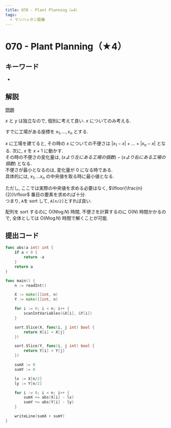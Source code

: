 ```yaml
---
title: 070 - Plant Planning（★4）
tags:
  - マンハッタン距離
---
```


# 070 - Plant Planning（★4）

## キーワード


- <Tag tag="マンハッタン距離" />

## 解説

[問題](https://atcoder.jp/contests/typical90/tasks/typical90_br)

$x$ と $y$ は独立なので, 個別に考えて良い. $x$ についてのみ考える.

すでに工場がある座標を $x_1, \dots, x_n$ とする.

$x$ に工場を建てると, その時の $x$ についての不便さは $|x_1 - x| + \dots + |x_n - x|$ となる. 次に, $x$ を $x+1$ に動かす.  
その時の不便さの変化量は, $(xより左にある工場の個数) - (xより右
にある工場の個数)$ となる.  
不便さが最小となるのは, 変化量が $0$ になる時である.  
具体的には, $x_1, \dots x_n$ の中央値を取る時に最小値となる.

ただし, ここでは実際の中央値を求める必要はなく, $\lfloor{\frac{n}{2}}\rfloor$ 番目の要素を求めれば十分.  
つまり, `A`を sort して, `A[n/2]`とすれば良い.

配列を sort するのに $\mathrm{O}(N\log{N})$ 時間, 不便さを計算するのに $\mathrm{O}(N)$ 時間かかるので, 全体としては $\mathrm{O}(N\log{N})$ 時間で解くことが可能.

## 提出コード

```go
func abs(a int) int {
	if a < 0 {
		return -a
	}
	return a
}

func main() {
	n := readInt()

	X := make([]int, n)
	Y := make([]int, n)

	for i := 0; i < n; i++ {
		scanIntVariables(&X[i], &Y[i])
	}

	sort.Slice(X, func(i, j int) bool {
		return X[i] < X[j]
	})

	sort.Slice(Y, func(i, j int) bool {
		return Y[i] < Y[j]
	})

	sumX := 0
	sumY := 0

	lx := X[n/2]
	ly := Y[n/2]

	for i := 0; i < n; i++ {
		sumX += abs(X[i] - lx)
		sumY += abs(Y[i] - ly)
	}

	writeLine(sumX + sumY)
}
```
